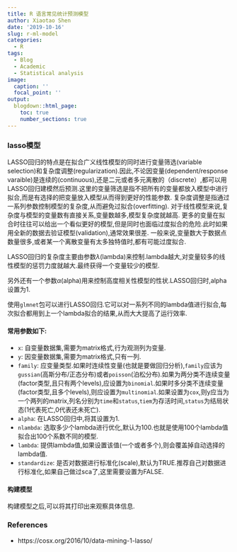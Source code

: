 ```yaml
---
title: R 语言常见统计预测模型
author: Xiaotao Shen
date: '2019-10-16'
slug: r-ml-model
categories:
  - R
tags:
  - Blog
  - Academic
  - Statistical analysis
image:
  caption: ''
  focal_point: ''
output:
  blogdown::html_page:
    toc: true
    number_sections: true
---
```


### lasso模型

LASSO回归的特点是在拟合广义线性模型的同时进行变量筛选(variable selection)和复杂度调整(regularization).因此,不论因变量(dependent/response varaible)是连续的(continuous),还是二元或者多元离散的（discrete）,都可以用LASSO回归建模然后预测.这里的变量筛选是指不把所有的变量都放入模型中进行拟合,而是有选择的把变量放入模型从而得到更好的性能参数. 复杂度调整是指通过一系列参数控制模型的复杂度,从而避免过拟合(overfitting). 对于线性模型来说,复杂度与模型的变量数有直接关系,变量数越多,模型复杂度就越高. 更多的变量在拟合时往往可以给出一个看似更好的模型,但是同时也面临过度拟合的危险.此时如果用全新的数据去验证模型(validation),通常效果很差. 一般来说,变量数大于数据点数量很多,或者某一个离散变量有太多独特值时,都有可能过度拟合.

LASSO回归的复杂度主要由参数$\lambda$(lambda)来控制.lambda越大,对变量较多的线性模型的惩罚力度就越大.最终获得一个变量较少的模型.

另外还有一个参数$\alpha$(alpha)用来控制高度相关性模型的性状.LASSO回归时,alpha设置为1.

使用`glmnet`包可以进行LASSO回归.它可以对一系列不同的lambda值进行拟合,每次拟合都用到上一个lambda拟合的结果,从而大大提高了运行效率.

#### 常用参数如下:

* `x`: 自变量数据集,需要为matrix格式,行为观测列为变量.  
* `y`: 因变量数据集,需要为matrix格式,只有一列.
* `family`: 应变量类型.如果时连续性变量(也就是要做回归分析),`family`应该为`gussian`(高斯分布/正态分布)或者`poisson`(泊松分布).如果为两分类不连续变量(factor类型,且只有两个levels),应设置为`binomial`.如果时多分类不连续变量(factor类型,且多个levels),则应设置为`multinomial`.如果设置为`cox`,则y应当为一个两列的matrix,列名分别为`time`和`status`,`tiem`为存活时间,`status`为结局状态(1代表死亡,0代表还未死亡).
* `alpha`: 在LASSO回归中,将其设置为1.
* `nlambda`: 选取多少个lambda进行优化,默认为100.也就是使用100个lambda值拟合出100个系数不同的模型.
* `lambda`: 提供lambda值,如果设置该值(一个或者多个),则会覆盖掉自动选择的lambda值.
* `standardize`: 是否对数据进行标准化(scale),默认为TRUE.推荐自己对数据进行标准化,如果自己做过sca了,这里需要设置为FALSE.

#### 构建模型

构建模型之后,可以将其打印出来观察具体信息.

### References

* https://cosx.org/2016/10/data-mining-1-lasso/